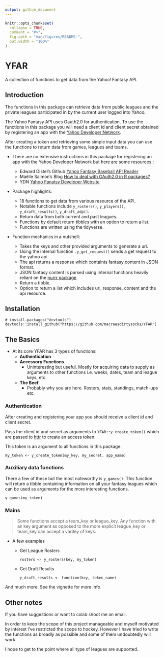 ```yaml
---
output: github_document
---
```


<!-- README.md is generated from README.Rmd. Please edit that file -->

```r
knitr::opts_chunk$set(
  collapse = TRUE,
  comment = "#>",
  fig.path = "man/figures/README-",
  out.width = "100%"
)
```

# YFAR

A collection of functions to get data from the Yahoo! Fantasy API.

<!-- badges: start -->
<!-- badges: end -->

## Introduction

The functions in this package can retrieve data from public leagues and the private leagues participated in by the current user logged into Yahoo.

The Yahoo Fantasy API uses Oauth2.0 for authentication.  To use the functions in this package you will need a client id and client secret obtained by registering an app with the [Yahoo Developer Network](https://developer.yahoo.com/apps/create/).

After creating a token and retrieving some simple input data you can use the functions to return data from games, leagues and teams.

- There are no extensive instructions in this package for registering an app with the Yahoo Developer Network but here are some resources :
  - Edward Distel's Github [Yahoo Fantasy Baseball API Reader](https://github.com/edwarddistel/yahoo-fantasy-baseball-reader)
  - Maëlle Salmon's Blog [How to deal with OAuth2.0 in R packages?](https://blog.r-hub.io/2021/01/25/oauth-2.0/)
  - YDN [Yahoo Fanatsy Developer Website](https://developer.yahoo.com/fantasysports/guide/)
  
- Package highlights:

  - 18 functions to get data from various resource of the API.
  - Notable functions include `y_rosters()`, `y_players()`, `y_draft_results()`, `y_draft_adp()`.
  - Return data from both current and past leagues.
  - Functions by default return tibbles with an option to return a list.
  - Functions are written using the tidyverse.
  
- Function mechanics in a nutshell:

  - Takes the keys and other provided arguments to generate a uri.
  - Using the internal function `.y_get_request()` sends a get request to the yahoo api.
  - The api returns a response which containts fantasy content in JSON format.
  - JSON fantasy content is parsed using internal functions heavily reliant on the [purrr package](https://purrr.tidyverse.org/).
  - Return a tibble.
  - Option to return a list which includes uri, response, content and the api resource.
  
## Installation

```
# install.packages("devtools")
devtools::install_github("https://github.com/macraesdirtysocks/YFAR")
```

## The Basics

  - At its core YFAR has 3 types of functions:
    - **Authentication**
    - **Accessory Functions**
      - Uninteresting but useful.  Mostly for acquiring data to supply as arguments to other functions i.e. weeks, dates, team and league keys, etc.
    - **The Beef**  
      - Probably why you are here.  Rosters, stats, standings, match-ups etc.

### Authentication

After creating and registering your app you should receive a client id and client secret.

Pass the client id and secret as arguments to `YFAR::y_create_token()` which are passed to [httr](https://httr.r-lib.org/) to create an access token.

This token is an argument to all functions in this package.

    my_token <- y_create_token(my_key, my_secret, app_name)

### Auxiliary data functions

There a few of these but the most noteworthy is `y_games()`.  This function will return a tibble containing information on all your fantasy leagues which can be used as arguments for the more interesting functions.

    y_games(my_token)

### Mains

> Some functions accept a team_key or league_key.  Any function with an key argument as opposed to the more explicit league_key or team_key can accept a varitey of keys.

- A few examples

  - Get League Rosters
    
    `rosters <- y_rosters(key, my_token)`
    
  - Get Draft Results

    `y_draft_results <- function(key, token_name)`
    
And much more.  See the vignette for more info.

## Other notes

If you have suggestions or want to colab shoot me an email.

In order to keep the scope of this project manageable and myself motivated by interest I've restricted the scope to hockey.  However I have tried to write the functions as broadly as possible and some of them undoubtedly will work. 

I hope to get to the point where all type of leagues are supported.
